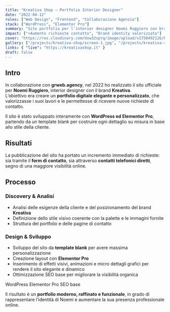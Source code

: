 ```yaml
---
title: "Kreativa Shop — Portfolio Interior Designer"
date: "2022-04-12"
roles: ["Web Design", "Frontend", "Collaborazione Agenzia"]
stack: ["WordPress", "Elementor Pro"]
summary: "Sito portfolio per l’interior designer Noemi Ruggiero con brand personalizzato."
impact: ["+Aumento richieste contatto", "Brand identity valorizzata"]
cover: "https://res.cloudinary.com/dxw32sprq/image/upload/v1758492126/kreativa_u1hocb.png"
gallery: ["/projects/kreativa-shop/screen-1.jpg", "/projects/kreativa-shop/screen-2.jpg"]
links: { "live": "https://kreativashop.it" }
draft: false
---
```



## Intro

In collaborazione con **grweb.agency**, nel 2022 ho realizzato il sito ufficiale per **Noemi Ruggiero**, interior designer con il brand **Kreativa**.  
L’obiettivo era creare un **portfolio digitale elegante e personalizzato**, che valorizzasse i suoi lavori e le permettesse di ricevere nuove richieste di contatto.  

Il sito è stato sviluppato interamente con **WordPress ed Elementor Pro**, partendo da un template blank per costruire ogni dettaglio su misura in base allo stile della cliente.

## Risultati

La pubblicazione del sito ha portato un incremento immediato di richieste:  
sia tramite il **form di contatto**, sia attraverso **contatti telefonici diretti**, segno di una maggiore visibilità online.

<div className="grid grid-cols-2 md:grid-cols-4 gap-4 my-8">
  <Kpi label="Richieste di contatto" value="In crescita" />
  <Kpi label="Portfolio online" value="Completamente personalizzato" />
  <Kpi label="Collaborazione" value="grweb.agency" />
  <Kpi label="CMS" value="WordPress + Elementor" />
</div>

## Processo

### Discovery & Analisi
- Analisi delle esigenze della cliente e del posizionamento del brand **Kreativa**  
- Definizione dello stile visivo coerente con la palette e le immagini fornite  
- Struttura del portfolio e delle pagine di contatto  

### Design & Sviluppo
- Sviluppo del sito da **template blank** per avere massima personalizzazione  
- Creazione layout con **Elementor Pro**  
- Inserimento di effetti visivi, animazioni e micro dettagli grafici per rendere il sito elegante e dinamico  
- Ottimizzazione SEO base per migliorare la visibilità organica  

<div className="flex gap-2 mt-4">
  <Badge>WordPress</Badge>
  <Badge>Elementor Pro</Badge>
  <Badge>SEO base</Badge>
</div>

Il risultato è un **portfolio moderno, raffinato e funzionale**, in grado di rappresentare l’identità di Noemi e aumentare la sua presenza professionale online.